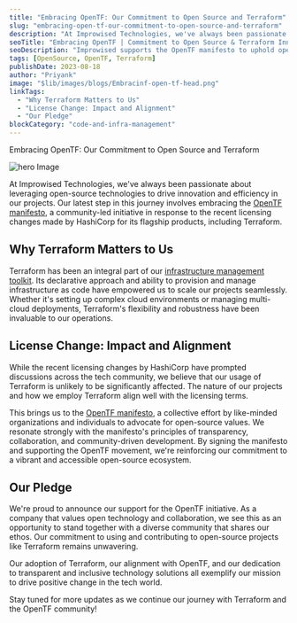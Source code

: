 ```yaml
---
title: "Embracing OpenTF: Our Commitment to Open Source and Terraform"
slug: "embracing-open-tf-our-commitment-to-open-source-and-terraform"
description: "At Improwised Technologies, we've always been passionate about leveraging open-source technologies to drive innovation and efficiency in our projects. Our latest step in this journey involves embracing the OpenTF manifesto, a community-led initiative in response to the recent licensing changes made by HashiCorp for its flagship products, including Terraform."
seoTitle: "Embracing OpenTF | Commitment to Open Source & Terraform Innovation | Improwised Tech"
seoDescription: "Improwised supports the OpenTF manifesto to uphold open-source Terraform. Learn why we stand for transparency, community, and infrastructure freedom."
tags: [OpenSource, OpenTF, Terraform]
publishDate: 2023-08-18
author: "Priyank"
image: "$lib/images/blogs/Embracinf-open-tf-head.png"
linkTags:
  - "Why Terraform Matters to Us"
  - "License Change: Impact and Alignment"
  - "Our Pledge"
blockCategory: "code-and-infra-management"
---
```


Embracing OpenTF: Our Commitment to Open Source and Terraform

![hero Image]($lib/images/blogs/Embracing-open-tf-body.png)

At Improwised Technologies, we've always been passionate about leveraging open-source technologies to drive innovation and efficiency in our projects. Our latest step in this journey involves embracing the [OpenTF manifesto](/blog/embracing-open-tf-our-commitment-to-open-source-and-terraform/), a community-led initiative in response to the recent licensing changes made by HashiCorp for its flagship products, including Terraform.

## Why Terraform Matters to Us

Terraform has been an integral part of our [infrastructure management toolkit](/blog/open-tofu-best-practices/). Its declarative approach and ability to provision and manage infrastructure as code have empowered us to scale our projects seamlessly. Whether it's setting up complex cloud environments or managing multi-cloud deployments, Terraform's flexibility and robustness have been invaluable to our operations.

## License Change: Impact and Alignment

While the recent licensing changes by HashiCorp have prompted discussions across the tech community, we believe that our usage of Terraform is unlikely to be significantly affected. The nature of our projects and how we employ Terraform align well with the licensing terms.

This brings us to the [OpenTF manifesto](/blog/embracing-open-tf-our-commitment-to-open-source-and-terraform/), a collective effort by like-minded organizations and individuals to advocate for open-source values. We resonate strongly with the manifesto's principles of transparency, collaboration, and community-driven development. By signing the manifesto and supporting the OpenTF movement, we're reinforcing our commitment to a vibrant and accessible open-source ecosystem.

## Our Pledge

We're proud to announce our support for the OpenTF initiative. As a company that values open technology and collaboration, we see this as an opportunity to stand together with a diverse community that shares our ethos. Our commitment to using and contributing to open-source projects like Terraform remains unwavering.

Our adoption of Terraform, our alignment with OpenTF, and our dedication to transparent and inclusive technology solutions all exemplify our mission to drive positive change in the tech world.

Stay tuned for more updates as we continue our journey with Terraform and the OpenTF community!
